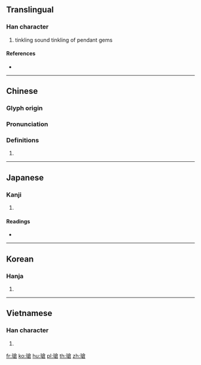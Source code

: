 {{character info/new}}
{{also|玱}}
==Translingual==

===Han character===
{{Han char|rn=96|rad=玉|as=10|sn=14|four=18167|canj=MGOIR|ids=⿰𤣩倉}}

# tinkling sound tinkling of pendant gems

====References====
* {{Han ref|kx=0740.040|dkj=21169|dj=1150.010|hdz=21132.010|uh=7472|ud=29810|bh=E2D2|bd=58066}}

----

==Chinese==
{{zh-forms|s=玱}}

===Glyph origin===
{{Han etym}}

===Pronunciation===
{{zh-pron
|c=coeng1
|mc=y
|oc=y
|cat=
}}

===Definitions===
{{zh-hanzi}}

# {{rfdef|zh}}

----

==Japanese==

===Kanji===
{{ja-kanji|grade=|rs=玉10}}

# {{defn|lang=ja|sort=玉10}}

====Readings====
* {{ja-readings|on=[[しょう]] (shō), [[そう]] (sō)|kun=|nanori=}}

----

==Korean==

===Hanja===
{{ko-hanja|hangeul=창|eumhun=|rv=chang|mr=ch'ang|y=chang}}

# {{defn|lang=ko|sort=玉10}}

----

==Vietnamese==

===Han character===
{{vi-hantu|[[thương]]|rs=玉10}}

# {{defn|lang=vi|sort=玉10}}

[[fr:瑲]]
[[ko:瑲]]
[[hu:瑲]]
[[pl:瑲]]
[[th:瑲]]
[[zh:瑲]]